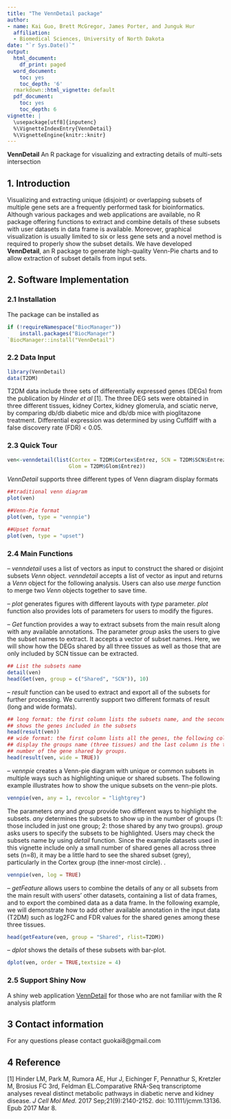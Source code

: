 ```yaml
---
title: "The VennDetail package"
author:
- name: Kai Guo, Brett McGregor, James Porter, and Junguk Hur
  affiliation: 
  - Biomedical Sciences, University of North Dakota
date: "`r Sys.Date()`"   
output:
  html_document:
    df_print: paged
  word_document:
    toc: yes
    toc_depth: '6'
  rmarkdown::html_vignette: default
  pdf_document:
    toc: yes
    toc_depth: 6
vignette: |
  \usepackage[utf8]{inputenc}
  %\VignetteIndexEntry{VennDetail}
  %\VignetteEngine{knitr::knitr} 
---
```

__VennDetail__ An R package for visualizing and extracting details of multi-sets 
intersection  

## 1. Introduction

Visualizing and extracting unique (disjoint) or overlapping subsets of multiple 
gene sets are a frequently performed task for bioinformatics. Although various 
packages and web applications are available, no R package offering functions to
extract and combine details of these subsets with user datasets in data frame is
available. Moreover, graphical visualization is usually limited to six or less 
gene sets and a novel method is required to properly show the subset details.
We have developed __VennDetail__, an R package to generate high-quality Venn-Pie
charts and to allow extraction of subset details from input sets.  

## 2. Software Implementation
### 2.1 Installation
The package can be installed as
``` r
if (!requireNamespace("BiocManager"))
    install.packages("BiocManager")
`BiocManager::install("VennDetail")
``` 
### 2.2 Data Input
```r
library(VennDetail)
data(T2DM)
```
T2DM data include three sets of differentially expressed genes (DEGs) from the
publication by _Hinder et al_ [1]. The three DEG sets were obtained in three 
different tissues, kidney Cortex, kidney glomerula, and sciatic nerve, by 
comparing db/db diabetic mice and db/db mice with pioglitazone treatment. 
Differential expression was determined by using Cuffdiff with a false discovery 
rate (FDR) < 0.05.    

### 2.3 Quick Tour
``` r
ven<-venndetail(list(Cortex = T2DM$Cortex$Entrez, SCN = T2DM$SCN$Entrez,
                    Glom = T2DM$Glom$Entrez))
```  
_VennDetail_ supports three different types of Venn diagram display formats
```  r
##traditional venn diagram
plot(ven)
```

```  r
##Venn-Pie format
plot(ven, type = "vennpie")
```

```  r
##Upset format
plot(ven, type = "upset")
```   

### 2.4 Main Functions
--  _venndetail_ uses a list of vectors as input to construct the shared or 
disjoint subsets _Venn_ object. _venndetail_ accepts a list of vector as input
and returns a _Venn_ object for the following analysis. Users can also use _merge_
function to merge two _Venn_ objects together to save time.

-- _plot_ generates figures with different layouts with _type_ parameter. _plot_ 
function also provides lots of parameters for users to modify the figures. 

-- _Get_ function provides a way to extract subsets from the main result along 
with any available annotations. The parameter _group_ asks the users to give the 
subset names to extract. It accepts a vector of subset names. Here, we will show
how the DEGs shared by all three tissues as well as those that are only included
by SCN tissue can be extracted.
```r
## List the subsets name
detail(ven) 
head(Get(ven, group = c("Shared", "SCN")), 10)
```    
-- _result_ function can be used to extract and export all of the subsets 
for further processing. We currently support two different formats of result 
(long and wide formats).
```r
## long format: the first column lists the subsets name, and the second column
## shows the genes included in the subsets
head(result(ven))
## wide format: the first column lists all the genes, the following columns
## display the groups name (three tissues) and the last column is the total 
## number of the gene shared by groups.
head(result(ven, wide = TRUE))
```     

-- _vennpie_ creates a Venn-pie diagram with unique or common subsets in 
multiple ways such as highlighting unique or shared subsets. The following 
example illustrates how to show the unique subsets on the venn-pie plots.
```r
vennpie(ven, any = 1, revcolor = "lightgrey")
```
The parameters _any_ and _group_ provide two different ways to highlight the 
subsets. _any_ determines the subsets to show up in the number of groups 
(1: those included in just one group; 2: those shared by any two groups). 
_group_ asks users to specify the subsets to be highlighted. Users may check 
the subsets name by using _detail_ function.
Since the example datasets used in this vignette include only a small number of 
shared genes all across three sets (n=8), it may be a little hard to see the 
shared subset (grey), particularly in the Cortex group (the inner-most 
circle).
.
```r
vennpie(ven, log = TRUE)
```   

-- _getFeature_ allows users to combine the details of any or all subsets from 
the main result with users’ other datasets, containing a list of data frames, 
and to export the combined data as a data frame. In the following example, we 
will demonstrate how to add other available annotation in the input data (T2DM)
such as log2FC and FDR values for the shared genes among these three tissues.
```r
head(getFeature(ven, group = "Shared", rlist=T2DM))
```
-- _dplot_ shows the details of these subsets with bar-plot. 

```r
dplot(ven, order = TRUE,textsize = 4)
```    

### 2.5 Support Shiny Now
A shiny web application [VennDetail](http://hurlab.med.und.edu/VennDetail/) for 
those who are not familiar with the R analysis platform 

## 3 Contact information

For any questions please contact guokai8@gmail.com    

## 4 Reference
[1] Hinder LM, Park M, Rumora AE, Hur J, Eichinger F, Pennathur S, Kretzler M, 
Brosius FC 3rd, Feldman EL.Comparative RNA-Seq transcriptome analyses reveal 
distinct metabolic pathways in diabetic nerve and kidney disease.
_J Cell Mol Med._ 2017 Sep;21(9):2140-2152. doi: 10.1111/jcmm.13136. Epub 
2017 Mar 8.
